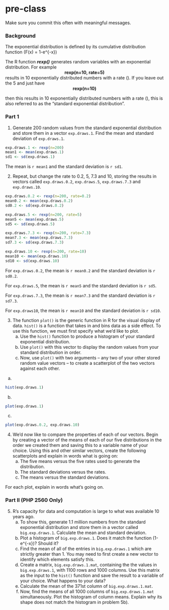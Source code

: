 # pre-class


Make sure you commit this often with meaningful messages. 

### Background

The exponential distribution is defined by its cumulative distribution function
\(F(x) = 1-e^{-\lambda x}\)

The R function ***rexp()*** generates random variables with an exponential distribution. For example 
<center><strong>rexp(n=10, rate=5)</strong> </center>

results in 10 exponentially distributed numbers with a rate \(\lambda=5\). If you leave out the 5 and just have
<center><strong>rexp(n=10) </strong></center>
then this results in 10 exponentially distributed numbers with a rate \(\lambda=1\), this is also referred to as the "standard exponential distribution". 

### Part 1


1. Generate 200 random values from the standard exponential distribution and store them in a vector `exp.draws.1`.  Find the mean and standard deviation of `exp.draws.1`.

```r
exp.draws.1 <- rexp(n=200)
mean1 <- mean(exp.draws.1)
sd1 <- sd(exp.draws.1)
```
The mean is `r mean1` and the standard deviation is `r sd1`.

2. Repeat, but change the rate to 0.2, 5, 7.3 and 10, storing the results in vectors called  `exp.draws.0.2`,  `exp.draws.5`,  `exp.draws.7.3` and  `exp.draws.10`. 

```r
exp.draws.0.2 <- rexp(n=200, rate=0.2)
mean0.2 <- mean(exp.draws.0.2)
sd0.2 <- sd(exp.draws.0.2)

exp.draws.5 <- rexp(n=200, rate=5)
mean5 <- mean(exp.draws.5)
sd5 <- sd(exp.draws.5)

exp.draws.7.3 <- rexp(n=200, rate=7.3)
mean7.3 <- mean(exp.draws.7.3)
sd7.3 <- sd(exp.draws.7.3)

exp.draws.10 <- rexp(n=200, rate=10)
mean10 <- mean(exp.draws.10)
sd10 <- sd(exp.draws.10)
```
For `exp.draws.0.2`, the mean is `r mean0.2` and the standard deviation is `r sd0.2`.

For `exp.draws.5`, the mean is `r mean5` and the standard deviation is `r sd5`.

For `exp.draws.7.3`, the mean is `r mean7.3` and the standard deviation is `r sd7.3`.

For `exp.draws10`, the mean is `r mean10` and the standard deviation is `r sd10`.

3. The function `plot()` is the generic function in R for the visual display of data. `hist()` is a function that takes in and bins data as a side effect. To use this function, we must first specify what we'd like to plot.
    a. Use the `hist()` function to produce a histogram of your standard exponential distribution. 
    b. Use `plot()` with this vector to display the random values from your standard distribution in order.
    c. Now, use `plot()` with two arguments -- any two of your other stored random value vectors -- to create a scatterplot of the two vectors against each other.
    
a. 
```r
hist(exp.draws.1)
```


b. 
```r
plot(exp.draws.1)
```
c.
```r
plot(exp.draws.0.2, exp.draws.10)
```

4. We'd now like to compare the properties of each of our vectors. Begin by creating a vector of the means of each of our five distributions in the order we created them and saving this to a variable name of your choice. Using this and other similar vectors, create the following scatterplots and explain in words what is going on:
    a. The five means versus the five rates used to generate the distribution.
    b. The standard deviations versus the rates.
    c. The means versus the standard deviations.

For each plot, explain in words what's going on.


### Part II (PHP 2560 Only)


5. R's capacity for data and computation is large to what was available 10 years ago. 
    a. To show this, generate 1.1 million numbers from the standard exponential distribution and store them in a vector called `big.exp.draws.1`. Calculate the mean and standard deviation.
    b. Plot a histogram of `big.exp.draws.1`.  Does it match the function \(1-e^{-x}\)?  Should it? 
    c. Find the mean of all of the entries in `big.exp.draws.1` which are strictly greater than 1. You may need to first create a new vector to identify which elements satisfy this.
    d. Create a matrix, `big.exp.draws.1.mat`, containing the the values in 
`big.exp.draws.1`, with 1100 rows and 1000 columns. Use this matrix as the input to the `hist()` function and save the result to a variable of your choice. What happens to your data?
    e. Calculate the mean of the 371st column of `big.exp.draws.1.mat`.
    f. Now, find the means of all 1000 columns of `big.exp.draws.1.mat` simultaneously. Plot the histogram of column means.  Explain why its shape does not match the histogram in problem 5b).
   
